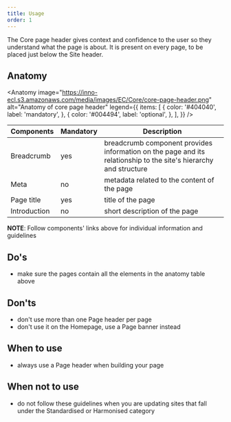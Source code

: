 ```yaml
---
title: Usage
order: 1
---
```



<Paragraph size="lead">
  The Core page header gives context and confidence to the user so they
  understand what the page is about. It is present on every page, to be placed
  just below the Site header.
</Paragraph>

## Anatomy

<Anatomy
  image="https://inno-ecl.s3.amazonaws.com/media/images/EC/Core/core-page-header.png"
  alt="Anatomy of core page header"
  legend={{
    items: [
      {
        color: '#404040',
        label: 'mandatory',
      },
      {
        color: '#004494',
        label: 'optional',
      },
    ],
  }}
/>

| Components                                                                          | Mandatory | Description                                                                                                      |
| ----------------------------------------------------------------------------------- | --------- | ---------------------------------------------------------------------------------------------------------------- |
| <Link to="/ec/components/navigation/breadcrumb/usage/" standalone>Breadcrumb</Link> | yes       | breadcrumb component provides information on the page and its relationship to the site's hierarchy and structure |
| Meta                                                                                | no        | metadata related to the content of the page                                                                      |
| Page title                                                                          | yes       | title of the page                                                                                                |
| Introduction                                                                        | no        | short description of the page                                                                                    |

**NOTE**: Follow components' links above for individual information and guidelines

## Do's

- make sure the pages contain all the elements in the anatomy table above

## Don'ts

- don't use more than one Page header per page
- don't use it on the Homepage, use a <Link to="/ec/components/banners/page-banner/usage/">Page banner</Link> instead

## When to use

- always use a Page header when building your page

## When not to use

- do not follow these guidelines when you are updating sites that fall under the <Link to="/ec/standardised-template/">Standardised</Link> or <Link to="/ec/harmonised-templates/group1/">Harmonised</Link> category
